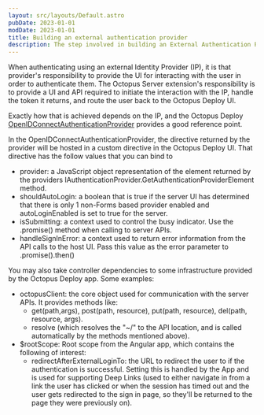 ```yaml
---
layout: src/layouts/Default.astro
pubDate: 2023-01-01
modDate: 2023-01-01
title: Building an external authentication provider
description: The step involved in building an External Authentication Provider.
---
```


<ServerExtensibilityDeprecated />

When authenticating using an external Identity Provider (IP), it is that provider's responsibility to provide the UI for interacting with the user in order to authenticate them.  The Octopus Server extension's responsibility is to provide a UI and API required to initiate the interaction with the IP, handle the token it returns, and route the user back to the Octopus Deploy UI.

Exactly how that is achieved depends on the IP, and the Octopus Deploy [OpenIDConnectAuthenticationProvider](https://github.com/OctopusDeploy/OpenIDConnectAuthenticationProviders) provides a good reference point.

In the OpenIDConnectAuthenticationProvider, the directive returned by the provider will be hosted in a custom directive in the Octopus Deploy UI.  That directive has the follow values that you can bind to

- provider: a JavaScript object representation of the element returned by the providers IAuthenticationProvider.GetAuthenticationProviderElement method.
- shouldAutoLogin: a boolean that is true if the server UI has determined that there is only 1 non-Forms based provider enabled and autoLoginEnabled is set to true for the server.
- isSubmitting: a context used to control the busy indicator.  Use the .promise() method when calling to server APIs.
- handleSignInError: a context used to return error information from the API calls to the host UI.  Pass this value as the error parameter to .promise().then()

You may also take controller dependencies to some infrastructure provided by the Octopus Deploy app.  Some examples:

- octopusClient: the core object used for communication with the server APIs.  It provides methods like:
    * get(path,args), post(path, resource), put(path, resource), del(path, resource, args).
    * resolve (which resolves the "~/" to the API location, and is called automatically by the methods mentioned above).
- $rootScope: Root scope from the Angular app, which contains the following of interest:
    * redirectAfterExternalLoginTo: the URL to redirect the user to if the authentication is successful.  Setting this is handled by the App and is used for supporting Deep Links (used to either navigate in from a link the user has clicked or when the session has timed out and the user gets redirected to the sign in page, so they'll be returned to the page they were previously on).
